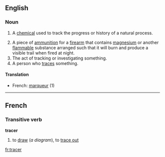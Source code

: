 ==English==

===Noun===
{{en-noun-reg}}

# {{chemistry}} A [[chemical]] used to track the progress or history of a natural process.
# A piece of [[ammunition]] for a [[firearm]] that contains [[magnesium]] or another [[flammable]] substance arranged such that it will burn and produce a visible trail when fired at night.
#The act of tracking or investigating something.
#A person who [[trace]]s something.

====Translation====
*French: [[marqueur]] {{m}} (1)

----
==French==
===Transitive verb===
'''tracer'''

#to [[draw]] (''a diagram''), to [[trace out]]
<!--there are more senses that could be added-->

[[fr:tracer]]